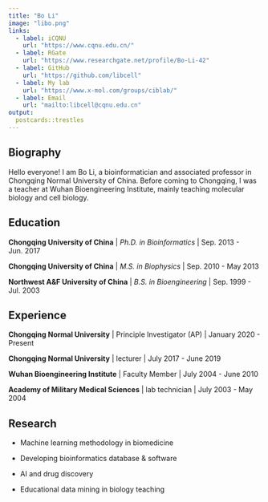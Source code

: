 ```yaml
---
title: "Bo Li"
image: "libo.png"
links:
  - label: iCQNU
    url: "https://www.cqnu.edu.cn/"
  - label: RGate
    url: "https://www.researchgate.net/profile/Bo-Li-42"
  - label: GitHub
    url: "https://github.com/libcell"
  - label: My lab
    url: "https://www.x-mol.com/groups/ciblab/"
  - label: Email
    url: "mailto:libcell@cqnu.edu.cn"
output:
  postcards::trestles
---
```

 
## Biography

Hello everyone! I am Bo Li, a bioinformatician and associated professor in Chongqing Normal University of China. Before coming to Chongqing, I was a teacher at Wuhan Bioengineering Institute, mainly teaching molecular biology and cell biology.

## Education

**Chongqing University of China** | *Ph.D. in Bioinformatics* | Sep. 2013 - Jun. 2017

**Chongqing University of China** | *M.S. in Biophysics* | Sep. 2010 - May 2013

**Northwest A&F University of China** | *B.S. in Bioengineering* | Sep. 1999 - Jul. 2003

## Experience

**Chongqing Normal University** | Principle Investigator (AP) | January 2020 - Present

**Chongqing Normal University** | lecturer | July 2017 - June 2019

**Wuhan Bioengineering Institute** | Faculty Member | July 2004 - June 2010

**Academy of Military Medical Sciences** | lab technician | July 2003 - May 2004

## Research

- Machine learning methodology in biomedicine

- Developing bioinformatics database & software

- AI and drug discovery

- Educational data mining in biology teaching
